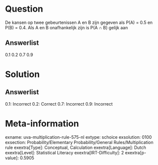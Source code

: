 Question
========

De kansen op twee gebeurtenissen A en B zijn gegeven als P(A) = 0.5 en
P(B) = 0.4. Als A en B onafhankelijk zijn is P(A ∩ B) gelijk aan

Answerlist
----------

0.1
0.2
0.7
0.9

Solution
========

Answerlist
----------

0.1: Incorrect
0.2: Correct
0.7: Incorrect
0.9: Incorrect

Meta-information
================
exname: uva-multiplication-rule-575-nl
extype: schoice
exsolution: 0100
exsection: Probability/Elementary Probability/General Rules/Multiplication rule
exextra[Type]: Conceptual, Calculation
exextra[Language]: Dutch
exextra[Level]: Statistical Literacy
exextra[IRT-Difficulty]: 2
exextra[p-value]: 0.5905
